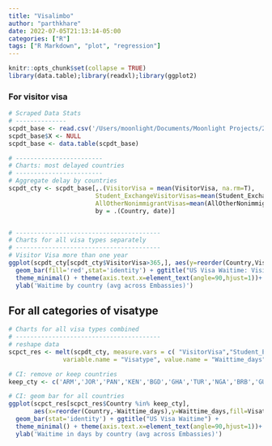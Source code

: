 ```yaml
---
title: "Visalimbo"
author: "parthkhare"
date: 2022-07-05T21:13:14-05:00
categories: ["R"]
tags: ["R Markdown", "plot", "regression"]
---
```


```r
knitr::opts_chunk$set(collapse = TRUE)
library(data.table);library(readxl);library(ggplot2)
```


### For visitor visa
```r
# Scraped Data Stats
# --------------
scpdt_base <- read.csv('/Users/moonlight/Documents/Moonlight Projects/2022/Visa Limbo/Data/visascraped_base_mapped.csv')
scpdt_base$X <- NULL
scpdt_base <- data.table(scpdt_base)

# ------------------------
# Charts: most delayed countries
# ------------------------
# Aggregate delay by countries
scpdt_cty <- scpdt_base[,.(VisitorVisa = mean(VisitorVisa, na.rm=T),
                        Student_ExchangeVisitorVisas=mean(Student_ExchangeVisitorVisas, na.rm=T),
                        AllOtherNonimmigrantVisas=mean(AllOtherNonimmigrantVisas,na.rm=T)),
                        by = .(Country, date)]


# ----------------------------------------
# Charts for all visa types separately
# ----------------------------------------
# Visitor Visa more than one year
ggplot(scpdt_cty[scpdt_cty$VisitorVisa>365,], aes(y=reorder(Country,VisitorVisa), x=VisitorVisa)) +
  geom_bar(fill='red',stat='identity') + ggtitle("US Visa Waitime: Visitor Visa > 1 year") +  
  theme_minimal() + theme(axis.text.x=element_text(angle=90,hjust=1))+ xlab('Country') +
  ylab('Waitime by country (avg across Embassies)')

```

## For all categories of visatype
```r
# Charts for all visa types combined
# ----------------------------------------
# reshape data
scpct_res <- melt(scpdt_cty, measure.vars = c( "VisitorVisa","Student_ExchangeVisitorVisas","AllOtherNonimmigrantVisas"),
               variable.name = "Visatype", value.name = "Waittime_days")

# CI: remove or keep countries
keep_cty <- c('ARM','JOR','PAN','KEN','BGD','GHA','TUR','NGA','BRB','GUY','ETH','JAM','MKD','COL','COD','ESP','KGZ','ISR','ARE','IRQ','GRC','URY','DOM','VEN','CHL','ECU','CRI','DJI','AUS','CAN','MNG','MEX','BEN','ARG','FIN','SEN','XXR','PAK','BFA','NLD','FRA','PER','IND','LBR','CZE','MLT','UGA','EGY')

# CI: geom bar for all countries
ggplot(scpct_res[scpct_res$Country %in% keep_cty],
       aes(x=reorder(Country,-Waittime_days),y=Waittime_days,fill=Visatype)) +
  geom_bar(stat='identity') + ggtitle("US Visa Waitime") +  
  theme_minimal() + theme(axis.text.x=element_text(angle=90,hjust=1))+ xlab('Country') +
  ylab('Waitime in days by country (avg across Embassies)')
```